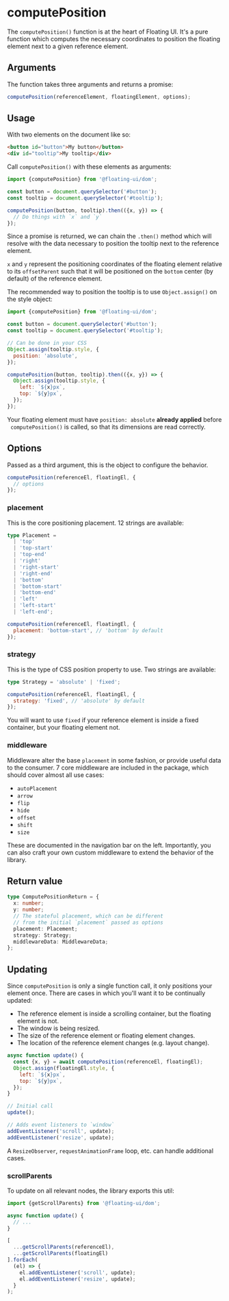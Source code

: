 
# computePosition

The `computePosition()` function is at the heart of Floating UI.
It's a pure function which computes the necessary coordinates to
position the floating element next to a given reference element.

## Arguments

The function takes three arguments and returns a promise:

```js
computePosition(referenceElement, floatingElement, options);
```

## Usage

With two elements on the document like so:

```html
<button id="button">My button</button>
<div id="tooltip">My tooltip</div>
```

Call `computePosition()` with these elements as arguments:

```js
import {computePosition} from '@floating-ui/dom';

const button = document.querySelector('#button');
const tooltip = document.querySelector('#tooltip');

computePosition(button, tooltip).then(({x, y}) => {
  // Do things with `x` and `y`
});
```

Since a promise is returned, we can chain the `.then()` method
which will resolve with the data necessary to position the
tooltip next to the reference element.

`x` and `y` represent the positioning coordinates of the floating
element relative to its `offsetParent` such that it will be
positioned on the `bottom` center (by default) of the reference
element.

The recommended way to position the tooltip is to use
`Object.assign()` on the style object:

```js {6-9,12-15}
import {computePosition} from '@floating-ui/dom';

const button = document.querySelector('#button');
const tooltip = document.querySelector('#tooltip');

// Can be done in your CSS
Object.assign(tooltip.style, {
  position: 'absolute',
});

computePosition(button, tooltip).then(({x, y}) => {
  Object.assign(tooltip.style, {
    left: `${x}px`,
    top: `${y}px`,
  });
});
```

Your floating element must have `position: absolute` **already
applied** before &nbsp; `computePosition()` is called, so that
its dimensions are read correctly.

## Options

Passed as a third argument, this is the object to configure the
behavior.

```js
computePosition(referenceEl, floatingEl, {
  // options
});
```

### placement

This is the core positioning placement. 12 strings are available:

```ts
type Placement =
  | 'top'
  | 'top-start'
  | 'top-end'
  | 'right'
  | 'right-start'
  | 'right-end'
  | 'bottom'
  | 'bottom-start'
  | 'bottom-end'
  | 'left'
  | 'left-start'
  | 'left-end';
```

```js
computePosition(referenceEl, floatingEl, {
  placement: 'bottom-start', // 'bottom' by default
});
```

### strategy

This is the type of CSS position property to use. Two strings are
available:

```ts
type Strategy = 'absolute' | 'fixed';
```

```js
computePosition(referenceEl, floatingEl, {
  strategy: 'fixed', // 'absolute' by default
});
```

You will want to use `fixed` if your reference element is inside
a fixed container, but your floating element not.

### middleware

Middleware alter the base `placement` in some fashion, or provide
useful data to the consumer. 7 core middleware are included in
the package, which should cover almost all use cases:

- `autoPlacement`
- `arrow`
- `flip`
- `hide`
- `offset`
- `shift`
- `size`

These are documented in the navigation bar on the left.
Importantly, you can also craft your own custom middleware to
extend the behavior of the library.

## Return value

```ts
type ComputePositionReturn = {
  x: number;
  y: number;
  // The stateful placement, which can be different
  // from the initial `placement` passed as options
  placement: Placement;
  strategy: Strategy;
  middlewareData: MiddlewareData;
};
```

## Updating

Since `computePosition` is only a single function call, it only
positions your element once. There are cases in which you'll want
it to be continually updated:

- The reference element is inside a scrolling container, but the
  floating element is not.
- The window is being resized.
- The size of the reference element or floating element changes.
- The location of the reference element changes (e.g. layout
  change).

```js
async function update() {
  const {x, y} = await computePosition(referenceEl, floatingEl);
  Object.assign(floatingEl.style, {
    left: `${x}px`,
    top: `${y}px`,
  });
}

// Initial call
update();

// Adds event listeners to `window`
addEventListener('scroll', update);
addEventListener('resize', update);
```

A `ResizeObserver`, `requestAnimationFrame` loop, etc. can handle
additional cases.

### scrollParents

To update on all relevant nodes, the library exports this util:

<!-- prettier-ignore -->
```js
import {getScrollParents} from '@floating-ui/dom';

async function update() {
  // ...
}

[
  ...getScrollParents(referenceEl), 
  ...getScrollParents(floatingEl)
].forEach(
  (el) => {
    el.addEventListener('scroll', update);
    el.addEventListener('resize', update);
  }
);
```
